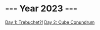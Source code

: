# --- Year 2023 ---

[Day 1: Trebuchet?!](/solutions/2023/1)
[Day 2: Cube Conundrum](/solutions/2023/2)
